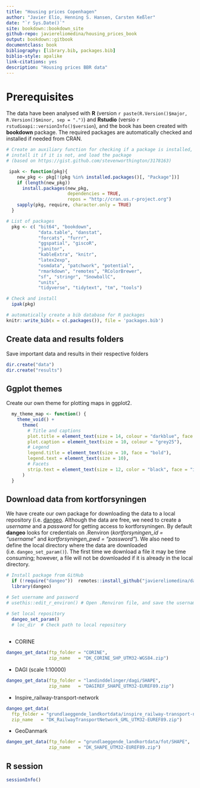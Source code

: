```yaml
---
title: "Housing prices Copenhagen"
author: "Javier Elío, Henning S. Hansen, Carsten Keßler"
date: "`r Sys.Date()`"
site: bookdown::bookdown_site
github-repo: javiereliomedina/housing_prices_book
output: bookdown::gitbook
documentclass: book
bibliography: [library.bib, packages.bib]
biblio-style: apalike
link-citations: yes
description: "Housing prices BBR data"
---
```


# Prerequisites {.unnumbered}

The data have been analysed with **R** (version `r paste(R.Version()$major, R.Version()$minor, sep = ".")`) and **Rstudio** (versio `r rstudioapi::versionInfo()$version`), and the book has been created with **bookdown** package. The required packages are automatically checked and installed if needed from CRAN.

```r

# Create an auxiliary function for checking if a package is installed,
# install it if it is not, and load the package
# (based on https://gist.github.com/stevenworthington/3178163) 

 ipak <- function(pkg){
    new_pkg <- pkg[!(pkg %in% installed.packages()[, "Package"])]
    if (length(new_pkg)) 
      install.packages(new_pkg,
                       dependencies = TRUE,
                       repos = "http://cran.us.r-project.org")
    sapply(pkg, require, character.only = TRUE)
  }

# List of packages 
  pkg <- c( "bit64", "bookdown",
            "data.table", "danstat",
            "forcats", "furrr",
            "ggspatial", "giscoR",
            "janitor",
            "kableExtra", "knitr",
            "latex2exp",
            "osmdata", "patchwork", "potential",
            "rmarkdown", "remotes", "RColorBrewer",
            "sf", "stringr", "SnowballC",
            "units",
            "tidyverse", "tidytext", "tm", "tools")

# Check and install
  ipak(pkg)

```

```r

# automatically create a bib database for R packages
knitr::write_bib(x = c(.packages()), file = 'packages.bib')

```

## Create data and results folders {.unnumbered}

Save important data and results in their respective folders

```r

dir.create("data")
dir.create("results")

```

## Ggplot themes {.unnumbered}

Create our own theme for plotting maps in ggplot2.

```r

  my_theme_map <- function() {
    theme_void() +
      theme(
        # Title and captions
        plot.title = element_text(size = 14, colour = "darkblue", face = "bold"),
        plot.caption = element_text(size = 10, colour = "grey25"),
        # Legend
        legend.title = element_text(size = 10, face = "bold"),
        legend.text = element_text(size = 10),
        # Facets
        strip.text = element_text(size = 12, color = "black", face = "italic")
      )
  }

```

## Download data from kortforsyningen {.unnumbered}

We have create our own package for downloading the data to a local repository (i.e. [dangeo](https://github.com/javiereliomedina/dangeo.git). Although the data are free, we need to create a *username* and a *password* for getting access to kortforsyningen. By default **dangeo** looks for credentials on .Renviron (*kortforsyningen_id = "username"* and *kortforsyningen_pwd = "password"*). We also need to define the local directory where the data are downloaded (i.e. `dangeo_set_param()`). The first time we download a file it may be time consuming; however, a file will not be downloaded if it is already in the local directory.

```r

# Install package from GitHub
  if (!require("dangeo"))  remotes::install_github("javiereliomedina/dangeo")
  library(dangeo)

# Set username and password 
# usethis::edit_r_environ() # Open .Renviron file, and save the username (kortforsyningen_id = "username") and password (kortforsyningen_pwd = "password")

# Set local repository
  dangeo_set_param()
  # loc_dir  # Check path to local repository
    
```

- CORINE

```r

dangeo_get_data(ftp_folder = "CORINE",
                zip_name   = "DK_CORINE_SHP_UTM32-WGS84.zip")

```

- DAGI (scale 1:10000) 

```r

dangeo_get_data(ftp_folder = "landinddelinger/dagi/SHAPE",
                zip_name   = "DAGIREF_SHAPE_UTM32-EUREF89.zip")

```

- Inspire_railway-transport-network 

```r

dangeo_get_data(
  ftp_folder = "grundlaeggende_landkortdata/inspire_railway-transport-network",
  zip_name   = "DK_RailwayTransportNetwork_GML_UTM32-EUREF89.zip")

```

- GeoDanmark 

```r

dangeo_get_data(ftp_folder = "grundlaeggende_landkortdata/fot/SHAPE",
                zip_name   = "DK_SHAPE_UTM32-EUREF89.zip")

```

## R session {-}

```r

sessionInfo()

```
